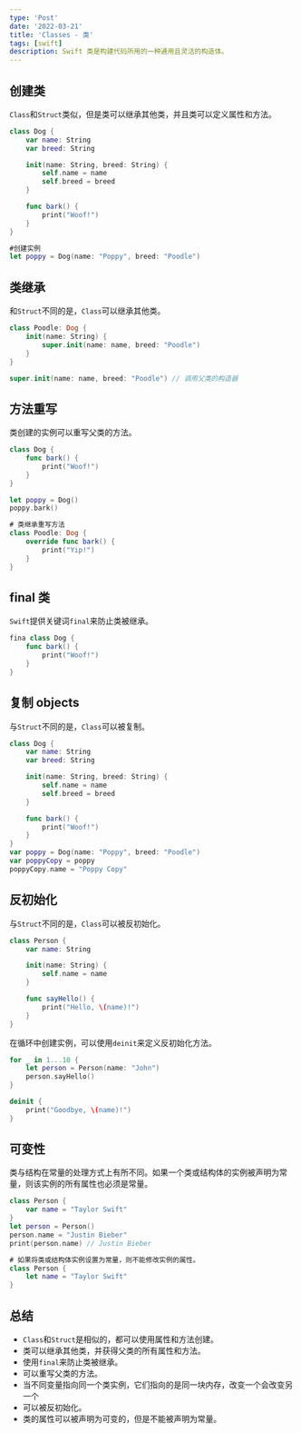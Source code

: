 ```yaml
---
type: 'Post'
date: '2022-03-21'
title: 'Classes - 类'
tags: [swift]
description: Swift 类是构建代码所用的一种通用且灵活的构造体。
---
```


## 创建类

`Class`和`Struct`类似，但是类可以继承其他类，并且类可以定义属性和方法。

```swift
class Dog {
    var name: String
    var breed: String

    init(name: String, breed: String) {
        self.name = name
        self.breed = breed
    }

    func bark() {
        print("Woof!")
    }
}

#创建实例
let poppy = Dog(name: "Poppy", breed: "Poodle")
```

## 类继承

和`Struct`不同的是，`Class`可以继承其他类。

```swift
class Poodle: Dog {
    init(name: String) {
        super.init(name: name, breed: "Poodle")
    }
}

super.init(name: name, breed: "Poodle") // 调用父类的构造器
```

## 方法重写

类创建的实例可以重写父类的方法。

```swift
class Dog {
    func bark() {
        print("Woof!")
    }
}

let poppy = Dog()
poppy.bark()

# 类继承重写方法
class Poodle: Dog {
    override func bark() {
        print("Yip!")
    }
}
```

## final 类

`Swift`提供关键词`final`来防止类被继承。

```swift
fina class Dog {
    func bark() {
        print("Woof!")
    }
}
```

## 复制 objects

与`Struct`不同的是，`Class`可以被复制。

```swift
class Dog {
    var name: String
    var breed: String

    init(name: String, breed: String) {
        self.name = name
        self.breed = breed
    }

    func bark() {
        print("Woof!")
    }
}
var poppy = Dog(name: "Poppy", breed: "Poodle")
var poppyCopy = poppy
poppyCopy.name = "Poppy Copy"
```

## 反初始化

与`Struct`不同的是，`Class`可以被反初始化。

```swift
class Person {
    var name: String

    init(name: String) {
        self.name = name
    }

    func sayHello() {
        print("Hello, \(name)!")
    }
}
```

在循环中创建实例，可以使用`deinit`来定义反初始化方法。

```swift
for _ in 1...10 {
    let person = Person(name: "John")
    person.sayHello()
}

deinit {
    print("Goodbye, \(name)!")
}
```

## 可变性

类与结构在常量的处理方式上有所不同。如果一个类或结构体的实例被声明为常量，则该实例的所有属性也必须是常量。

```swift
class Person {
    var name = "Taylor Swift"
}
let person = Person()
person.name = "Justin Bieber"
print(person.name) // Justin Bieber

# 如果将类或结构体实例设置为常量，则不能修改实例的属性。
class Person {
    let name = "Taylor Swift"
}
```

## 总结

- `Class`和`Struct`是相似的，都可以使用属性和方法创建。
- 类可以继承其他类，并获得父类的所有属性和方法。
- 使用`final`来防止类被继承。
- 可以重写父类的方法。
- 当不同变量指向同一个类实例，它们指向的是同一块内存，改变一个会改变另一个
- 可以被反初始化。
- 类的属性可以被声明为可变的，但是不能被声明为常量。
